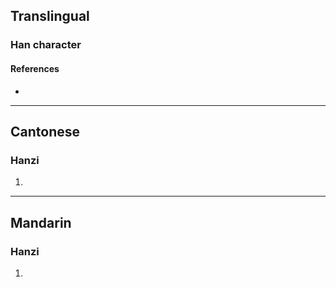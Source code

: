 {{character info}}
==Translingual==

===Han character===
{{Han char|rn=64|rad=手|as=05|sn=8|four=55030|canj=QLBK|ids=⿰扌央}}

====References====
* {{Han ref|kx=0423.060|dkj=11915|dj=0771.040|hdz=31853.010|uh=62B0|ud=25264|bh=CCBF|bd=52415}}

----

==Cantonese==

===Hanzi===
{{yue-hanzi|jyut=[[joeng2]]|y=yeung2}}

# {{rfdef|yue|sort=手05}}

----

==Mandarin==

===Hanzi===
{{cmn-hanzi|pin=[[yāng]] ([[yang1]])|wg=yang<sup>1</sup>}}

# {{rfdef|cmn|sort=手05}}